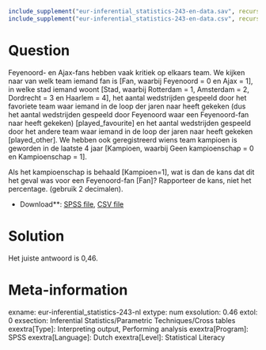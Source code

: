 ```r
include_supplement("eur-inferential_statistics-243-en-data.sav", recursive = TRUE)
include_supplement("eur-inferential_statistics-243-en-data.csv", recursive = TRUE)
```
Question
========
Feyenoord- en Ajax-fans hebben vaak kritiek op elkaars team. We kijken naar van welk team iemand fan is [Fan, waarbij Feyenoord = 0 en Ajax = 1], in welke stad iemand woont [Stad, waarbij Rotterdam = 1, Amsterdam = 2, Dordrecht = 3 en Haarlem = 4], het aantal wedstrijden gespeeld door het favoriete team waar iemand in de loop der jaren naar heeft gekeken (dus het aantal wedstrijden gespeeld door Feyenoord waar een Feyenoord-fan naar heeft gekeken) [played_favourite] en het aantal wedstrijden gespeeld door het andere team waar iemand in de loop der jaren naar heeft gekeken [played_other]. We hebben ook geregistreerd wiens team kampioen is geworden in de laatste 4 jaar [Kampioen, waarbij Geen kampioenschap = 0 en Kampioenschap = 1].

Als het kampioenschap is behaald [Kampioen=1], wat is dan de kans dat dit het geval was voor een Feyenoord-fan [Fan]? Rapporteer de kans, niet het percentage. (gebruik 2 decimalen).

* Download**: [SPSS file](inferential_statistics-243-en-data.sav), [CSV file](inferential_statistics-243-en-data.csv)


Solution
========
Het juiste antwoord is 0,46.

Meta-information
================
exname: eur-inferential_statistics-243-nl
extype: num
exsolution: 0.46
extol: 0
exsection: Inferential Statistics/Parametric Techniques/Cross tables
exextra[Type]: Interpreting output, Performing analysis
exextra[Program]: SPSS
exextra[Language]: Dutch
exextra[Level]: Statistical Literacy
